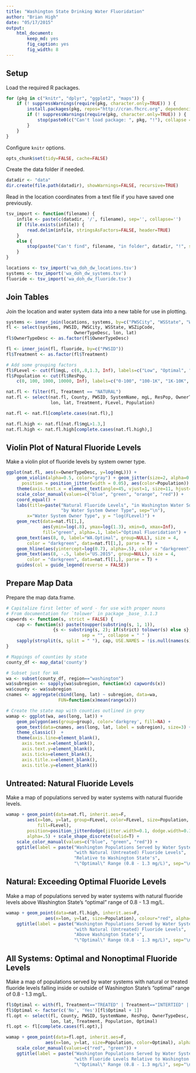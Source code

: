 ```yaml
---
title: "Washington State Drinking Water Fluoridation"
author: "Brian High"
date: "05/17/2015"
output: 
    html_document:
        keep_md: yes
        fig_caption: yes
        fig_width: 8
---
```


## Setup

Load the required R packages.

```r
for (pkg in c("knitr", "dplyr", "ggplot2", "maps")) {
    if (! suppressWarnings(require(pkg, character.only=TRUE)) ) {
        install.packages(pkg, repos="http://cran.fhcrc.org", dependencies=TRUE)
        if (! suppressWarnings(require(pkg, character.only=TRUE)) ) {
            stop(paste0(c("Can't load package: ", pkg, "!"), collapse = ""))
        }
    }
}
```

Configure `knitr` options.

```r
opts_chunk$set(tidy=FALSE, cache=FALSE)
```

Create the data folder if needed.

```r
datadir <- "data"
dir.create(file.path(datadir), showWarnings=FALSE, recursive=TRUE)
```

Read in the location coordinates from a text file if you have saved one 
previously.

```r
tsv_import <- function(filename) {
    infile <- paste(c(datadir, '/', filename), sep='', collapse='')
    if (file.exists(infile)) {
        read.delim(infile, stringsAsFactors=FALSE, header=TRUE)
    }
    else {
        stop(paste("Can't find", filename, "in folder", datadir, "!", sep=" "))
    }
}

locations <- tsv_import('wa_doh_dw_locations.tsv')
systems <- tsv_import('wa_doh_dw_systems.tsv')
fluoride <- tsv_import('wa_doh_dw_fluoride.tsv')
```

## Join Tables

Join the location and water system data into a new table for use in plotting.

```r
systems <- inner_join(locations, systems, by=c("PWSCity", "WSState", "WSZipCode"))
fl <- select(systems, PWSID, PWSCity, WSState, WSZipCode, 
                          OwnerTypeDesc, lon, lat)
fl$OwnerTypeDesc <- as.factor(fl$OwnerTypeDesc)

fl <- inner_join(fl, fluoride, by=c("PWSID"))
fl$Treatment <- as.factor(fl$Treatment)

# Add some grouping factors
fl$FLevel <- cut(fl$mgL, c(0,.8,1.3, Inf), labels=c("Low", "Optimal", "High"))
fl$Population <- cut(fl$ResPop, 
    c(0, 100, 1000, 10000, Inf), labels=c("0-100", "100-1K", "1K-10K", ">10K"))

nat.fl <- filter(fl, Treatment == "NATURAL")
nat.fl <- select(nat.fl, County, PWSID, SystemName, mgL, ResPop, OwnerTypeDesc, 
                 lon, lat, Treatment, FLevel, Population)

nat.fl <- nat.fl[complete.cases(nat.fl),]

nat.fl.high <- nat.fl[nat.fl$mgL>1.3,]
nat.fl.high <- nat.fl.high[complete.cases(nat.fl.high),]
```

## Violin Plot of Natural Fluoride Levels

Make a violin plot of fluoride levels by system owner type.

```r
ggplot(nat.fl, aes(x=OwnerTypeDesc, y=log(mgL))) + 
    geom_violin(alpha=0.5, color="gray") + geom_jitter(size=2, alpha=0.3,
      position = position_jitter(width = 0.05), aes(color=Population)) +
    theme(axis.text.x = element_text(angle=45, vjust=1, size=11, hjust=1)) +
    scale_color_manual(values=c("blue", "green", "orange", "red")) + 
    coord_equal() + 
    labs(title=paste("Natural Fluoride Levels", "in Washington Water Sources", 
                     "by Water System Owner Type", sep="\n"), 
        x="Water System Owner Type", y = "log(FLevel)") +
    geom_rect(data=nat.fl[1,], 
              aes(ymin=log(.8), ymax=log(1.3), xmin=0, xmax=Inf), 
              fill="green", alpha=.1, label="Optimal Fluoridation") + 
    geom_text(aes(8, 0, label="WA.Optimal", group=NULL), size = 4, 
        color = "darkgreen", data=nat.fl[1,], parse = T) + 
    geom_hline(aes(yintercept=log(0.7), alpha=.5), color = "darkgreen") + 
    geom_text(aes(8, -.5, label="US.2015", group=NULL), size = 4, 
        color = "darkgreen", data=nat.fl[1,], parse = T) +
    guides(col = guide_legend(reverse = FALSE))
```

## Prepare Map Data

Prepare the map data.frame.

```r
# Capitalize first letter of word - for use with proper nouns
# From documentation for `tolower` in package _base_ 3.1.3
capwords <- function(s, strict = FALSE) {
    cap <- function(s) paste(toupper(substring(s, 1, 1)),
                  {s <- substring(s, 2); if(strict) tolower(s) else s},
                             sep = "", collapse = " " )
    sapply(strsplit(s, split = " "), cap, USE.NAMES = !is.null(names(s)))
}

# Mappings of counties by state
county_df <- map_data('county')

# Subset just for WA
wa <- subset(county_df, region=="washington")
wa$subregion <- sapply(wa$subregion, function(x) capwords(x))
wa$county <- wa$subregion
cnames <- aggregate(cbind(long, lat) ~ subregion, data=wa, 
                    FUN=function(x)mean(range(x)))

# Create the state map with counties outlined in grey
wamap <- ggplot(wa, aes(long, lat)) +  
    geom_polygon(aes(group=group), color='darkgrey', fill=NA) +
    geom_text(data=cnames, aes(long, lat, label = subregion), size=3) + 
    theme_classic()  + 
    theme(axis.line=element_blank(),
      axis.text.x=element_blank(),
      axis.text.y=element_blank(),
      axis.ticks=element_blank(),
      axis.title.x=element_blank(),
      axis.title.y=element_blank())
```

## Untreated: Natural Fluoride Levels

Make a map of populations served by water systems with natural fluoride levels.

```r
wamap + geom_point(data=nat.fl, inherit.aes=F, 
        aes(x=lon, y=lat, group=FLevel, color=FLevel, size=Population, 
            fill=FLevel), 
        position=position_jitterdodge(jitter.width=0.1, dodge.width=0.1), 
        alpha=.5) + scale_shape_discrete(solid=T) + 
    scale_color_manual(values=c("blue", "green", "red")) + 
    ggtitle(label = paste("Washington Populations Served by Water Systems",
                          "with Natural (Untreated) Fluoride Levels", 
                          "Relative to Washington State's",
                          "\"Optimal\" Range (0.8 - 1.3 mg/L)", sep="\n"))
```

## Natural: Exceeding Optimal Fluoride Levels

Make a map of populations served by water systems with natural fluoride levels 
above Washington State's "optimal" range of 0.8 - 1.3 mg/L.

```r
wamap + geom_point(data=nat.fl.high, inherit.aes=F, 
               aes(x=lon, y=lat, size=Population), colour="red", alpha=.4) +
    ggtitle(label = paste("Washington Populations Served by Water Systems",
                          "with Natural (Untreated) Fluoride Levels", 
                          "Above Washington State's",
                          "\"Optimal\" Range (0.8 - 1.3 mg/L)", sep="\n"))
```

## All Systems: Optimal and Nonoptimal Fluoride Levels

Make a map of populations served by water systems with natural or treated 
fluoride levels falling inside or outside of Washington State's "optimal" range 
of 0.8 - 1.3 mg/L.

```r
fl$Optimal <- with(fl, Treatment=="TREATED" | Treatment=="INTERTIED" | FLevel == "Optimal")
fl$Optimal <- factor(c('No', 'Yes')[fl$Optimal + 1])
fl.opt <- select(fl, County, PWSID, SystemName, ResPop, OwnerTypeDesc, 
                 lon, lat, Treatment, Population, Optimal)
fl.opt <- fl[complete.cases(fl.opt),]

wamap + geom_point(data=fl.opt, inherit.aes=F, 
               aes(x=lon, y=lat, size=Population, color=Optimal), alpha=.4) +
    scale_color_manual(values=c("red", "green")) +
    ggtitle(label = paste("Washington Populations Served by Water Systems",
                          "with Fluoride Levels Relative to Washington State's",
                          "\"Optimal\" Range (0.8 - 1.3 mg/L)", sep="\n"))
```


